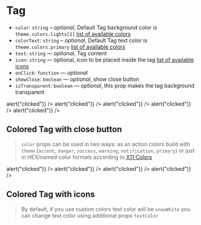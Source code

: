 
<Meta title="Components/Tag" component={Tag} />

# Tag

- `color`: `string` – _optional_, Default Tag background color is `theme.colors.lights[2]` [list of available colors](?path=/docs/foundation-styleguide--colors)
- `colorText`: `string` – _optional_, Default Tag text color is `theme.colors.primary` [list of available colors](?path=/docs/foundation-styleguide--colors)
- `text`: `string` — _optional_, Tag content
- `icon`: `string` — optional, icon to be placed inside the tag [list of available icons](?path=/docs/components-svgicon--ui)
- `onClick`: `function` — _optional_
- `showClose`: `boolean` — _optional_, show close button
- `isTransparent`: `boolean` — _optional_, this prop makes the tag background transparent

<Canvas>
  <Story name="tag">
    <Tag text="Default tag" />
    <Tag
      text="Tag with close button"
      showClose
      onClick={() => alert("clicked")}
    />
    <Tag
      text="Tag with close button and icon"
      icon="plus"
      showClose
      onClick={() => alert("clicked")}
    />
    <Tag icon="edit" onClick={() => alert("clicked")} />
    <Tag isTransparent icon="edit" onClick={() => alert("clicked")} />
    <Tag icon="plus" onClick={() => alert("clicked")} />
  </Story>
</Canvas>

## Colored Tag with close button

> `color` props can be used in two ways: as an action colors build with `theme` (`accent`, `danger`, `success`, `warning`, `notification`, `primary`) or just in HEX/named color formats according to [X11 Colors](https://en.wikipedia.org/wiki/X11_color_names)

<Canvas>
  <Story name="close button">
    <Tag
      color="success"
      text="Success"
      showClose
      onClick={() => alert("clicked")}
    />
    <Tag
      color="warning"
      text="Warning"
      showClose
      onClick={() => alert("clicked")}
    />
    <Tag
      color="danger"
      text="Error"
      showClose
      onClick={() => alert("clicked")}
    />
    <Tag
      color="notification"
      text="Help"
      showClose
      onClick={() => alert("clicked")}
    />
  </Story>
</Canvas>

## Colored Tag with icons

> By default, if you use custom colors text color will be `snowWhite` you can change text color using additional props `textColor`

<Canvas>
  <Story name="tag with icon">
    <Tag color="success" text="Success" icon="success" />
    <Tag color="warning" text="Warning" icon="info" />
    <Tag color="danger" text="Error" icon="danger" />
    <Tag color="notification" text="Help" icon="help" />
    <Tag text="Add" icon="plus" />
    <Tag text="Edit" icon="edit" />
  </Story>
</Canvas>
